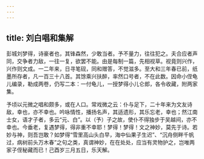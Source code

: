 ```yaml
---
---
---
```

title: 刘白唱和集解
---



彭城刘梦得，诗豪者也，其锋森然，少敢当者。予不量力，往往犯之。夫合应者声同，交争者力敌，一往一复，欲罢不能。由是每制一篇，先相视草。视竟则兴作，兴作则文成。一二年来，日寻笔砚，同和赠答，不觉滋多。至大和三年春已前，纸墨所存者，凡一百三十八首。其馀乘兴扶醉，率然口号者，不在此数。因命小侄龟儿编录，勒成两卷，仍写二本：一付龟儿，一授梦得小儿仑郎，各令收藏，附两家集。

予顷以元微之唱和颇多，或在人口。常戏微之云：仆与足下，二十年来为文友诗敌，幸也，亦不幸也。吟咏情性，播扬名声，其适遗形，其乐忘老，幸也；然江南士女，语才子者，多云“元、白”。以（予）子之故，使仆不得独步于吴越间，亦不幸也。今垂老，复遇梦得，得非重不幸耶！梦得！梦得！文之神妙，莫先于诗。若妙与神，则吾岂敢？如梦得“雪里高山头白早，海中仙果子生迟”、“沉舟侧畔千帆过，病树前头万木春”之句之类，真谓神妙，在在处处，应当有灵物护之，岂唯两家子侄秘藏而已！己酉岁三月五日，乐天解。